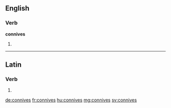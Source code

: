 ==English==

===Verb===
'''connives'''

# {{third-person singular of|connive}}

----

==Latin==

===Verb===
{{la-verb-form|connīvēs}}

# {{conjugation of|conniveo|connīveō|2|s|pres|act|ind|lang=la}}

[[de:connives]]
[[fr:connives]]
[[hu:connives]]
[[mg:connives]]
[[sv:connives]]